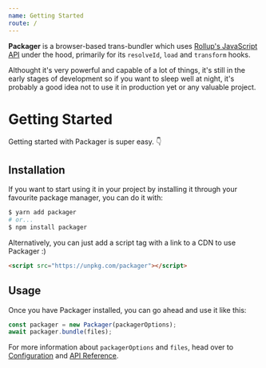 ```yaml
---
name: Getting Started
route: /
---
```


**Packager** is a browser-based trans-bundler which uses [Rollup's JavaScript API](https://rollupjs.org/guide/en/#javascript-api) under the hood, primarily for its `resolveId`, `load` and `transform` hooks.

Althought it's very powerful and capable of a lot of things, it's still in the early stages of development so if you want to sleep well at night, it's probably a good idea not to use it in production yet or any valuable project.

# Getting Started

Getting started with Packager is super easy. 👇

## Installation

If you want to start using it in your project by installing it through your favourite package manager, you can do it with:

```bash
$ yarn add packager
# or...
$ npm install packager
```

Alternatively, you can just add a script tag with a link to a CDN to use Packager :)

```html
<script src="https://unpkg.com/packager"></script>
```

## Usage

Once you have Packager installed, you can go ahead and use it like this:

```js
const packager = new Packager(packagerOptions);
await packager.bundle(files);
```

For more information about `packagerOptions` and `files`, head over to [Configuration](/configuration) and [API Reference](/api-reference).
